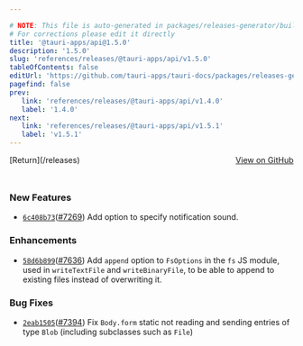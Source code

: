 ```yaml
---

# NOTE: This file is auto-generated in packages/releases-generator/build.ts
# For corrections please edit it directly
title: '@tauri-apps/api@1.5.0'
description: '1.5.0'
slug: 'references/releases/@tauri-apps/api/v1.5.0'
tableOfContents: false
editUrl: 'https://github.com/tauri-apps/tauri-docs/packages/releases-generator/build.ts'
pagefind: false
prev:
   link: 'references/releases/@tauri-apps/api/v1.4.0'
   label: '1.4.0'
next:
   link: 'references/releases/@tauri-apps/api/v1.5.1'
   label: 'v1.5.1'
---
```


			

<ReleaseSidebar slug="references/releases/@tauri-apps/api"  packageName="@tauri-apps/api" />

<div style="margin-bottom:3rem; display: flex; justify-content: space-between; align-items: center"><span>[Return](/releases)</span><span><a href="https://github.com/tauri-apps/tauri/releases/tag/@tauri-apps/api-v1.5.0">View on GitHub</a></span></div>

### New Features

- [`6c408b73`](https://www.github.com/tauri-apps/tauri/commit/6c408b736c7aa2a0a91f0a40d45a2b7a7dedfe78)([#7269](https://www.github.com/tauri-apps/tauri/pull/7269)) Add option to specify notification sound.

### Enhancements

- [`58d6b899`](https://www.github.com/tauri-apps/tauri/commit/58d6b899e21d37bb42810890d289deb57f2273bd)([#7636](https://www.github.com/tauri-apps/tauri/pull/7636)) Add `append` option to `FsOptions` in the `fs` JS module, used in `writeTextFile` and `writeBinaryFile`, to be able to append to existing files instead of overwriting it.

### Bug Fixes

- [`2eab1505`](https://www.github.com/tauri-apps/tauri/commit/2eab1505632ff71431d4c31c49b5afc78fa5b9dd)([#7394](https://www.github.com/tauri-apps/tauri/pull/7394)) Fix `Body.form` static not reading and sending entries of type `Blob` (including subclasses such as `File`)

